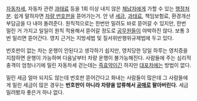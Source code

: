 [[자동차세]], 자동차 관련 [[과태료]] 등을 1회 이상 내지 않은 [[체납자]]에게 가할 수 있는 [[행정처분]]. 쉽게 말하자면 [[차량 번호판]]을 뜯어가는거. 안 낸 [[세금]], [[과태료]], 책임보험료, 환경개선부담금을 다 내야 돌려준다. 원칙적으로는 한번만 밀려도 바로 뜯어갈 수 있지만, 한번 밀린 거 가지고 일일이 원칙 적용해서 뜯어갈 정도로 [[공무원]]들이 야박하진 않다. 보통 3번 밀리면 뜯어간다. 영치 근거는 지방세법 및 질서위반행위규제법에 두고 있다.

번호판이 없는 차는 운행이 안된다고 생각하기 쉽지만, 영치당한 당일 하루는 영치증을 지참하면 운행이 가능하며 다음날부터 차량 운행이 불가능해진다. 사람들에 주는 심리적 충격이 엄청나기에 밀린 자동차세 걷는데는 [[즉효약]]이긴 하지만 [[대포차]]에는 방법이 없다.

밀린 세금 얼마 되지도 않는데 번호판 뜯어간다고 화내는 사람들이 많은데 그 사람들에게 밀린 세금이 많은 경우는 '''번호판이 아니라 차량을 압류해서 [[공매]]로 팔아버린다.''' 세금 밀려봤자 좋은거 하나 없다.
